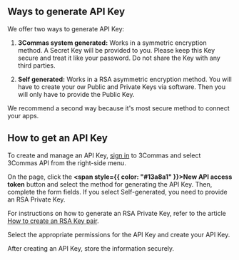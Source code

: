 
## Ways to generate API Key

We offer two ways to generate API Key:

1. **3Commas system generated:** Works in a symmetric encryption method. A Secret Key will be provided to you. Please keep this Key secure and treat it like your password. Do not share the Key with any third parties.

2. **Self generated:** Works in a RSA asymmetric encryption method. You will have to create your ow Public and Private Keys via software. Then you will only have to provide the Public Key.

We recommend a second way because it's most secure method to connect your apps.


## How to get an API Key

To create and manage an API Key, [sign in](https://app.3commas.io/en/auth/login) to 3Commas and select 3Commas API from the right-side menu.

On the page, click the **<span style={{ color: "#13a8a1" }}>New API access token</span>** button and select the method for generating the API Key. Then, complete the form fields. If you select Self-generated, you need to provide an RSA Private Key.

<Informer variant="info">
  For instructions on how to generate an RSA Private Key, refer to the article <a href="/docs/General20%information/5.20%How20%to20%create20%a20%RSA20%Key20%pair.mdx"> How to create an RSA Key pair</a>.
</Informer>

Select the appropriate permissions for the API Key and create your API Key.

<Informer variant="danger">
    After creating an API Key, store the information securely.
</Informer>


